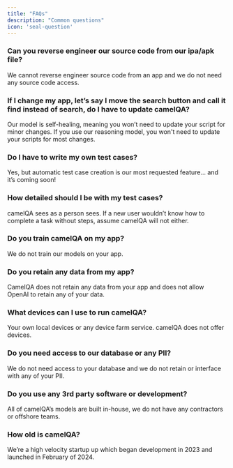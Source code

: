 ```yaml
---
title: "FAQs"
description: "Common questions"
icon: 'seal-question'
---
```

### Can you reverse engineer our source code from our ipa/apk file?
We cannot reverse engineer source code from an app and we do not need any source code access.

### If I change my app, let’s say I move the search button and call it find instead of search, do I have to update camelQA?
Our model is self-healing, meaning you won’t need to update your script for minor changes. If you use our reasoning model, you won't need to update your scripts for most changes.

### Do I have to write my own test cases?
Yes, but automatic test case creation is our most requested feature… and it’s coming soon!

### How detailed should I be with my test cases?
camelQA sees as a person sees. If a new user wouldn’t know how to complete a task without steps, assume camelQA will not either.

### Do you train camelQA on my app?
We do not train our models on your app.

### Do you retain any data from my app?
CamelQA does not retain any data from your app and does not allow OpenAI to retain any of your data.

### What devices can I use to run camelQA?
Your own local devices or any device farm service. camelQA does not offer devices.

### Do you need access to our database or any PII?
We do not need access to your database and we do not retain or interface with any of your PII.

### Do you use any 3rd party software or development?
All of camelQA’s models are built in-house, we do not have any contractors or offshore teams.

### How old is camelQA?
We’re a high velocity startup up which began development in 2023 and launched in February of 2024.
